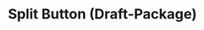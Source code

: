 ---
title: Split Button (Draft-Package)
navTitle: Split Button (Draft-Package)
excludeFromSidebar: true
deprecated: true
deprecationDate: July 2022
deprecationMessage: Use `@kaizen/split-button` instead.
---